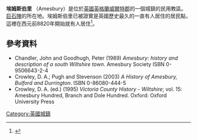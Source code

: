 '''埃姆斯伯里''' （Amesbury）是位於[[英國|英國]][[英格蘭|英格蘭]][[威爾特郡|威爾特郡]]的一個城鎮的民用教區。[[巨石陣|巨石陣]]的所在地。埃姆斯伯里已被證實是英國歷史最久的一直有人居住的居民點，這裡在西元前8820年開始就有人居住<ref>{{cite news|url=http://www.theguardian.com/science/2014/may/01/oldest-britain-settlement-amesbury-wiltshire-stonehenge|title=Britain's oldest settlement is Amesbury not Thatcham, say scientists|last=Brown|first=Mark|date=1 May 2014|accessdate=2 May 2014|archive-date=2018-12-25|archive-url=https://web.archive.org/web/20181225201118/https://www.theguardian.com/science/2014/may/01/oldest-britain-settlement-amesbury-wiltshire-stonehenge|dead-url=no}}</ref>。

==參考資料==
{{reflist|colwidth}}
*Chandler, John and Goodhugh, Peter (1989) ''Amesbury: history and description of a south Wiltshire town''. Amesbury Society ISBN 0-9506643-2-4
*Crowley, D. A.; Pugh and Stevenson (2003) ''A History of Amesbury, Bulford and Durrington''. ISBN 0-86080-444-5
*Crowley, D. A. (ed.) (1995) ''Victoria County History - Wiltshire''; vol. 15: Amesbury Hundred, Branch and Dole Hundred. Oxford: Oxford University Press
{{Commons category|Amesbury}}
[[Category:英國城鎮|Category:英國城鎮]]
{{UK-geo-stub}}